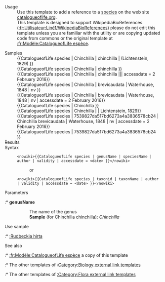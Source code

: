 {{Documentation subpage}}
<!-- Please place categories where indicated at the bottom of this page and interwikis at Wikidata (see [[Wikipedia:Wikidata]]) -->

;Usage
: Use this template to add a reference to a [[:en:species|species]] on the web site [http://www.catalogueoflife.org catalogueoflife.org].
: '''{{Note:}}''' This template is designed to support WikipediaBioReferences ([[:fr:Utilisateur:Liné1/WikipediaBioReferences]]) please do not edit this template unless you are familiar with the utility or are copying updated code from commons or the original template at [[:fr:Modèle:CatalogueofLife espèce]].

;Samples
: <nowiki>{{CatalogueofLife species | Chinchilla | chinchilla | (Lichtenstein, 1829) }}</nowiki>
: <nowiki>{{CatalogueofLife species | Chinchilla | chinchilla }}</nowiki>
: <nowiki>{{CatalogueofLife species | Chinchilla | chinchilla ||| accessdate = 2 February 2016}}</nowiki>
: <nowiki>{{CatalogueofLife species | Chinchilla | brevicaudata | Waterhouse, 1848 | nv }}</nowiki>
: <nowiki>{{CatalogueofLife species | Chinchilla | brevicaudata | Waterhouse, 1848 | nv | accessdate = 2 February 2016}}</nowiki>
: <nowiki>{{CatalogueofLife species | Chinchilla }}</nowiki>
: <nowiki>{{CatalogueofLife species | Chinchilla | | Lichtenstein, 1829}}</nowiki>
: <nowiki>{{CatalogueofLife species | 7539827da517bd6273a4a3836578cb24 | Chinchilla brevicaudata | Waterhouse, 1848 | nv | accessdate = 2 February 2016}}</nowiki>
: <nowiki>{{CatalogueofLife species | 7539827da517bd6273a4a3836578cb24 }}</nowiki>
;Results
: {{CatalogueofLife species | Chinchilla | chinchilla | (Lichtenstein, 1829) }}
: {{CatalogueofLife species | Chinchilla | chinchilla }}
: {{CatalogueofLife species | Chinchilla | chinchilla ||| accessdate = 2 February 2016}}
: {{CatalogueofLife species | Chinchilla | brevicaudata | Waterhouse, 1848 | nv }}
: {{CatalogueofLife species | Chinchilla | brevicaudata | Waterhouse, 1848 | nv | accessdate = 2 February 2016}}
: {{CatalogueofLife species | Chinchilla }}
: {{CatalogueofLife species | Chinchilla | | Lichtenstein, 1829}}
: {{CatalogueofLife species | 7539827da517bd6273a4a3836578cb24 | Chinchilla brevicaudata | Waterhouse, 1848 | nv | accessdate = 2 February 2016}}
: {{CatalogueofLife species | 7539827da517bd6273a4a3836578cb24 }}
;Syntax
: <pre><nowiki>{{CatalogueofLife species | genusName | speciesName | author | validity | accessdate = <date> }}</nowiki></pre>
::or
: <pre><nowiki>{{CatalogueofLife species | taxonid | taxonName | author | validity | accessdate = <date> }}</nowiki></pre>
;Parameters
:* '''genusName'''
:: The name of the genus
:: '''Sample''' (for Chinchilla chinchilla): ''<nowiki>Chinchilla</nowiki>''
:* '''speciesName'''
:: The name of the species
:: '''Sample''' (for Chinchilla chinchilla): ''<nowiki>chinchilla</nowiki>''
:* '''taxonid'''
:: The id number of the taxon, as you will find on Catalogue of Life.
:: '''Sample''' (for Chinchilla chinchilla): ''<nowiki>6190993</nowiki>''
:* '''taxonName'''
:: This is the label that will show up if you use taxonid.  You probably want to include both the species and genus. This will be italicized.
:: '''Sample''' (for Chinchilla chinchilla): ''<nowiki>''Chinchilla chinchilla'' Lichtenstein, 1829</nowiki>''
:* '''author'''
:: The author of the species
:: '''Sample''' (for Chinchilla chinchilla): ''<nowiki>(Lichtenstein, 1829)</nowiki>''
:* '''validity''' (optional) 
:: If the taxon is considered as unaccepted or synonym by CatalogueOfLife, add '''nv'''. 
:: '''Sample''' (for Chinchilla brevicaudata): ''nv''

;Use sample
:* [[:Rudbeckia hirta]]

;See also
:* [[:fr:Modèle:CatalogueofLife espèce]] a copy of this template
:* The other templates of [[:Category:Biology external link templates]]
:* The other templates of [[:Category:Flora external link templates]]

<includeonly>
[[Category:Biology external link templates|{{PAGENAME}}]]
[[Category:Flora external link templates|{{PAGENAME}}]]
</includeonly>
